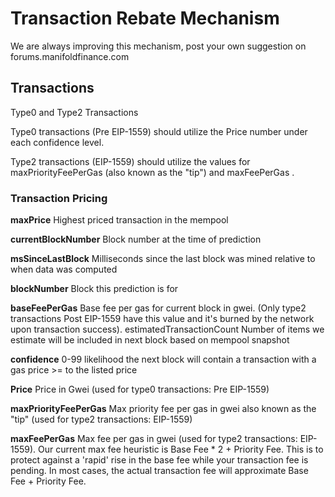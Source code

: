 
# Transaction Rebate Mechanism

<Callout emoji="️💡">
  We are always improving this mechanism, post your own suggestion on
  forums.manifoldfinance.com
</Callout>

## Transactions

Type0 and Type2 Transactions

Type0 transactions (Pre EIP-1559) should utilize the Price number under each
confidence level.

Type2 transactions (EIP-1559) should utilize the values for maxPriorityFeePerGas
(also known as the "tip") and maxFeePerGas .

### Transaction Pricing

**maxPrice** Highest priced transaction in the mempool

**currentBlockNumber** Block number at the time of prediction

**msSinceLastBlock** Milliseconds since the last block was mined relative to
when data was computed

**blockNumber** Block this prediction is for

**baseFeePerGas** Base fee per gas for current block in gwei. (Only type2
transactions Post EIP-1559 have this value and it's burned by the network upon
transaction success). estimatedTransactionCount Number of items we estimate will
be included in next block based on mempool snapshot

**confidence** 0-99 likelihood the next block will contain a transaction with a
gas price >= to the listed price

**Price** Price in Gwei (used for type0 transactions: Pre EIP-1559)

**maxPriorityFeePerGas** Max priority fee per gas in gwei also known as the
"tip" (used for type2 transactions: EIP-1559)

**maxFeePerGas** Max fee per gas in gwei (used for type2 transactions:
EIP-1559). Our current max fee heuristic is Base Fee \* 2 + Priority Fee. This
is to protect against a 'rapid' rise in the base fee while your transaction fee
is pending. In most cases, the actual transaction fee will approximate Base
Fee + Priority Fee.
